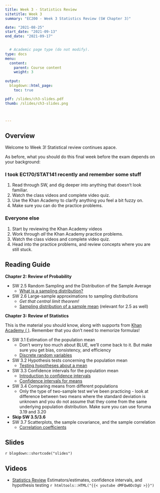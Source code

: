 ```yaml
---
title: Week 3 - Statistics Review
sitetitle: Week 3
summary: "EC200 - Week 3 Statistics Review (SW Chapter 3)"

date: "2021-08-25"
start_date: "2021-09-13"
end_date: "2021-09-17"

  
  # Academic page type (do not modify).
type: docs
menu:
  content:
    parent: Course content
    weight: 3
    
output:
  blogdown::html_page:
    toc: true

pdf: /slides/ch3-slides.pdf
thumb: /slides/ch3-slides.png



---
```


## Overview

Welcome to Week 3! Statistical review continues apace. 

As before, what you should do this final week before the exam depends on your background:

### I took EC170/STAT141 recently and remember some stuff
1. Read through SW, and dig deeper into anything that doesn't look familiar. 
2. Watch the class videos and complete video quiz.
3. Use the Khan Academy to clarify anything you feel a bit fuzzy on. 
4. Make sure you can do the practice problems. 


### Everyone else
1. Start by reviewing the Khan Academy videos 
2. Work through *all* the Khan Academy practice problems. 
3. Watch the class videos and complete video quiz.
4. Head into the practice problems, and review concepts where you are still stuck.


## Reading Guide

**Chapter 2: Review of Probability**

- SW 2.5 Random Sampling and the Distribution of the Sample Average 
  - [ <i class="fas fa-tv"> </i> What is a sampling distribution?](https://www.khanacademy.org/math/ap-statistics/sampling-distribution-ap#what-is-sampling-distribution)
  
- SW 2.6 Large-sample approximations to sampling distributions
  - *Get that central limit theorem!*
  - [ <i class="fas fa-tv"> </i> Sampling distribution of a sample   mean](https://www.khanacademy.org/math/ap-statistics/sampling-distribution-ap#sampling-distribution-mean) (relevant for 2.5 as well)

**Chapter 3: Review of Statistics**

This is the material you should know,  along with supports from [Khan Academy (<i class="fas fa-tv"> </i>)](https://www.khanacademy.org/math/ap-statistics/). Remember that you don't need to memorize formulas! 



- SW 3.1	Estimation of the population mean 
  - Don’t worry too much about BLUE, we’ll come back to it. But make sure you get bias, consistency, and efficiency
   - [<i class="fas fa-tv"> </i> Discrete random variables](https://www.khanacademy.org/math/ap-statistics/random-variables-ap#discrete-random-variables)
- SW 3.2	Hypothesis tests concerning the population mean
  - [<i class="fas fa-tv"> </i> Testing hypotheses about a mean](https://www.khanacademy.org/math/ap-statistics/tests-significance-ap#one-sample-t-test-mean)

- SW 3.3	Confidence intervals for the population mean
  -  [<i class="fas fa-tv"> </i> Introduction to confidence intervals](https://www.khanacademy.org/math/ap-statistics/estimating-confidence-ap#introduction-confidence-intervals)
   - [<i class="fas fa-tv"> </i> Confidence intervals for means](https://www.khanacademy.org/math/ap-statistics/estimating-confidence-ap#one-sample-t-interval-mean)

- SW 3.4 Comparing means from different populations 
  - Only the type of two-sample test we've been practicing - look at difference between two means where the standard deviation is unknown and   you do not assume that they come from the same underlying population distribution. Make sure you can use foruma 3.19 and 3.20
- **Skip SW 3.5/3.6**
- SW 3.7	Scatterplots, the sample covariance, and the sample correlation
  - [<i class="fas fa-tv"> </i> Correlation coefficients](https://www.khanacademy.org/math/ap-statistics/bivariate-data-ap#correlation-coefficient-r)

## Slides

`r blogdown::shortcode("slides")`

## Videos

- [Statistics Review](https://youtu.be/dMFQw0DcOgU)
Estimators/estimates, confidence intervals, and hypothesis testing
`r htmltools::HTML("{{< youtube dMFQw0DcOgU >}}")`


